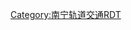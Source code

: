 {{Routemap|inline=<includeonly>1</includeonly>
|title=南宁轨道交通2号线|title-bg=#{{南宁轨道交通颜色|2}}|title-color=white
|map=
\\utSTR+l\utSTReq\uKDSTeq~~ ~~[[安吉综合基地]]
utBHF~~ ~~[[西津站]]
HUBrg\utBHF!~HUBeq\~~ ~~[[安吉客运站]]
utCONTgq\utBHFq!~HUBe\utKRZt\utCONTfq\~~ ~~ ~~换乘{{南宁轨道交通线路名|3|c}}
utSTR~~ ~~ ~~ ~~{{rmri|l}} [[科园大道站]] – [[保税中心南站]] {{rmri|r}}
utBHF~~ ~~[[苏卢站]]
utBHF~~ ~~[[三十三中站]]
utBHF~~ ~~[[秀厢站]]
HUBrg\utBHF!~HUBeq\~~ ~~[[明秀路站]]
uextCONTgq\uextBHFq!~HUBe\uetKRZt\uextCONTfq\~~ ~~ ~~换乘{{南宁轨道交通线路名|5|c}}
utSTR~~ ~~ ~~ ~~{{rmri|l}} [[那洪站]] – [[三塘站 (南宁)|三塘站]] {{rmri|r}}
utCONTgq\utvSTR+r-STR\d\~~ ~~ ~~ ~~{{rmri|l}} [[石埠站]] 
CONTgq\utvSTR!~lvBHF\CONTfq\d~~ ~~ ~~ ~~下穿[[南宁火车站|火车站]]、[[湘桂铁路]]
LDER\utvINT\d\~~ ~~[[南宁火车站 (地铁)|火车站]]~~换乘{{南宁轨道交通线路名|1|c}}
dWASSERq\utvKRZW\dWASSERq\d~~ ~~ ~~ ~~下穿[[朝阳溪]]
uextCONTgq\uextBHFq!~HUBa\uetvKRZt\uextCONTfq\d\~~ ~~换乘{{南宁轨道交通线路名|7|c}}
HUB\utvSTR\d\~~ ~~ ~~ ~~{{rmri|l}} [[邕津站]] – [[六村站]] {{rmri|r}}
HUBlf\utvINT!~HUBq\dHUBe@gq\~~ ~~[[朝阳广场站]]~~换乘{{南宁轨道交通线路名|1|c}}
d\utdSTRl\utdKRZt\utCONTfq~~ ~~ ~~ ~~[[南宁东站|火车东站]] {{rmri|r}} 
dWASSERq\utKRZW\dWASSERq~~ ~~ ~~ ~~下穿[[邕江]]
utBHF~~ ~~[[南宁剧场站]]
HUBrg\utBHF!~HUBeq\~~ ~~[[福建园站]]
uextCONTgq\uextBHFq!~HUBe\uetKRZt\uextCONTfq\~~ ~~ ~~换乘{{南宁轨道交通线路名|6|c}}
utSTR~~ ~~ ~~ ~~{{rmri|l}} [[石埠南站]] – [[六律站]] {{rmri|r}}
utBHF~~ ~~[[亭洪路站]]
utBHF~~ ~~[[石柱岭站]]
utBHF~~ ~~[[江南客运站 (地铁)|江南客运站]]
dWASSERq\utKRZW\dWASSERq~~ ~~ ~~ ~~下穿[[良凤江]]
HUBrg\utBHF!~HUBeq\~~ ~~[[大沙田站 (地铁)|大沙田站]]
utCONTgq\utBHFq!~HUBe\utKRZt\utCONTfq\~~ ~~ ~~换乘{{南宁轨道交通线路名|4|c}}
utSTR~~ ~~ ~~ ~~{{rmri|l}} [[洪运路站]] – [[仙葫站]] {{rmri|r}}
utBHF~~ ~~[[建设路站]]
utBHF~~ ~~[[石子塘站]]
utBHF~~ ~~[[金象站]]
utBHF~~ ~~[[玉洞站]]（一期工程终点）
utBHF~~ ~~[[东风路站 (南宁)|东风路站]]
utBHF~~ ~~[[玉岭路站]]
utBHF~~ ~~[[那福路站]]
HUBrg\utBHF!~HUBeq\~~ ~~[[平良立交站]]
uextCONTgq\utKBHFxaq!~HUBe\utKRZt\utCONTfq\~~ ~~ ~~换乘{{南宁轨道交通线路名|3|c}}
utSTR~~ ~~ ~~ ~~{{rmri|l}} [[保税中心南站]] – [[科园大道站]] {{rmri|r}}
utKBHFe~~ ~~[[坛泽站]]
|bottom={{navbar|mini=1|南宁轨道交通2号线RDT}}
}}<noinclude>

{{Rdt intro|[[南宁轨道交通2号线]]}}

[[Category:南宁轨道交通RDT]]
</noinclude>